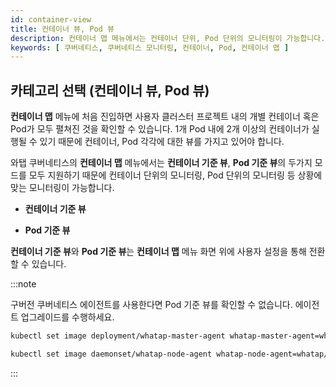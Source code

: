 ```yaml
---
id: container-view
title: 컨테이너 뷰, Pod 뷰
description: 컨테이너 맵 메뉴에서는 컨테이너 단위, Pod 단위의 모니터링이 가능합니다.
keywords: [ 쿠버네티스, 쿠버네티스 모니터링, 컨테이너, Pod, 컨테이너 맵 ]
---
```


## 카테고리 선택 (컨테이너 뷰, Pod 뷰)

**컨테이너 맵** 메뉴에 처음 진입하면 사용자 클러스터 프로젝트 내의 개별 컨테이너 혹은 Pod가 모두 펼쳐진 것을 확인할 수 있습니다. 1개 Pod 내에 2개 이상의 컨테이너가 실행될 수 있기 때문에 컨테이너, Pod 각각에 대한 뷰를 가지고 있어야 합니다.

와탭 쿠버네티스의 **컨테이너 맵** 메뉴에서는 **컨테이너 기준 뷰**, **Pod 기준 뷰**의 두가지 모드를 모두 지원하기 때문에 컨테이너 단위의 모니터링, Pod 단위의 모니터링 등 상황에 맞는 모니터링이 가능합니다.

* **컨테이너 기준 뷰**

  <ImgLang img='whatap_kubernetes_container_map_container_category.png' desc='컨테이너 기준 뷰' />

* **Pod 기준 뷰**

  <ImgLang img='whatap_kubernetes_container_map_pod_category.png' desc='Pod 기준 뷰' />

**컨테이너 기준 뷰**와 **Pod 기준 뷰**는 **컨테이너 맵** 메뉴 화면 위에 사용자 설정을 통해 전환할 수 있습니다.

:::note

구버전 쿠버네티스 에이전트를 사용한다면 Pod 기준 뷰를 확인할 수 없습니다. 에이전트 업그레이드를 수행하세요.

```bash title='Master'
kubectl set image deployment/whatap-master-agent whatap-master-agent=whatap/kube_mon:{에이전트 버전} -n whatap-monitoring
```

```bash title='Node'
kubectl set image daemonset/whatap-node-agent whatap-node-agent=whatap/kube_mon:{에이전트 버전} -n whatap-monitoring
```

:::
